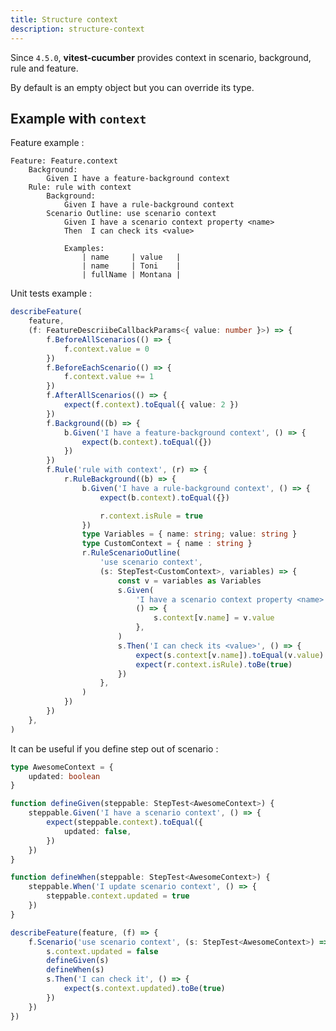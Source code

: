 ```yaml
---
title: Structure context
description: structure-context
---
```


Since `4.5.0`, **vitest-cucumber** provides context in scenario, background, rule and feature.

By default is an empty object but you can override its type.

## Example with `context`

Feature example : 

```gherkin
Feature: Feature.context
    Background:
        Given I have a feature-background context
    Rule: rule with context
        Background:
            Given I have a rule-background context
        Scenario Outline: use scenario context
            Given I have a scenario context property <name>
            Then  I can check its <value>

            Examples:
                | name     | value   |
                | name     | Toni    |
                | fullName | Montana |
```

Unit tests example :

```typescript
describeFeature(
    feature,
    (f: FeatureDescriibeCallbackParams<{ value: number }>) => {
        f.BeforeAllScenarios(() => {
            f.context.value = 0
        })
        f.BeforeEachScenario(() => {
            f.context.value += 1
        })
        f.AfterAllScenarios(() => {
            expect(f.context).toEqual({ value: 2 })
        })
        f.Background((b) => {
            b.Given('I have a feature-background context', () => {
                expect(b.context).toEqual({})
            })
        })
        f.Rule('rule with context', (r) => {
            r.RuleBackground((b) => {
                b.Given('I have a rule-background context', () => {
                    expect(b.context).toEqual({})

                    r.context.isRule = true
                })
                type Variables = { name: string; value: string }
                type CustomContext = { name : string }
                r.RuleScenarioOutline(
                    'use scenario context',
                    (s: StepTest<CustomContext>, variables) => {
                        const v = variables as Variables
                        s.Given(
                            'I have a scenario context property <name>',
                            () => {
                                s.context[v.name] = v.value
                            },
                        )
                        s.Then('I can check its <value>', () => {
                            expect(s.context[v.name]).toEqual(v.value)
                            expect(r.context.isRule).toBe(true)
                        })
                    },
                )
            })
        })
    },
)
```

It can be useful if you define step out of scenario :

```typescript
type AwesomeContext = {
    updated: boolean
}

function defineGiven(steppable: StepTest<AwesomeContext>) {
    steppable.Given('I have a scenario context', () => {
        expect(steppable.context).toEqual({
            updated: false,
        })
    })
}

function defineWhen(steppable: StepTest<AwesomeContext>) {
    steppable.When('I update scenario context', () => {
        steppable.context.updated = true
    })
}

describeFeature(feature, (f) => {
    f.Scenario('use scenario context', (s: StepTest<AwesomeContext>) => {
        s.context.updated = false
        defineGiven(s)
        defineWhen(s)
        s.Then('I can check it', () => {
            expect(s.context.updated).toBe(true)
        })
    })
})
```